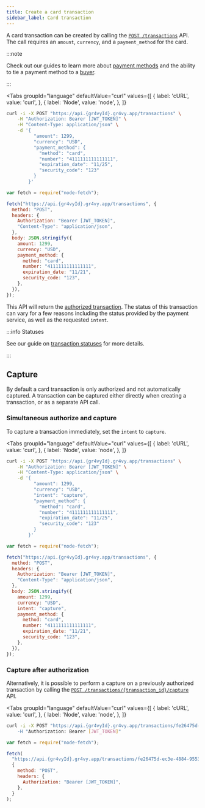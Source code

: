 ```yaml
---
title: Create a card transaction
sidebar_label: Card transaction
---
```



A card transaction can be created by calling the
[`POST /transactions`][authorize] API. The call requires an `amount`,
`currency`, and a `payment_method` for the card.

:::note

Check out our guides to learn more about [payment methods](/payment-methods) and
the ability to tie a payment method to a [buyer](/buyers).

:::

<Tabs
  groupId="language"
  defaultValue="curl"
  values={[
    { label: 'cURL', value: 'curl', },
    { label: 'Node', value: 'node', },
  ]}
>
  <TabItem value="curl">

```bash {5-12}
curl -i -X POST "https://api.{gr4vyId}.gr4vy.app/transactions" \
    -H "Authorization: Bearer [JWT_TOKEN]" \
    -H "Content-Type: application/json" \
    -d '{
          "amount": 1299,
          "currency": "USD",
          "payment_method": {
            "method": "card",
            "number": "4111111111111111",
            "expiration_date": "11/25",
            "security_code": "123"
          }
        }'
```

  </TabItem>
  <TabItem value="node">

```js {10-17}
var fetch = require("node-fetch");

fetch("https://api.{gr4vyId}.gr4vy.app/transactions", {
  method: "POST",
  headers: {
    Authorization: "Bearer [JWT_TOKEN]",
    "Content-Type": "application/json",
  },
  body: JSON.stringify({
    amount: 1299,
    currency: "USD",
    payment_method: {
      method: "card",
      number: "4111111111111111",
      expiration_date: "11/21",
      security_code: "123",
    },
  }),
});
```

</TabItem>
</Tabs>

This API will return the [authorized transaction][authorize]. The status of this
transaction can vary for a few reasons including the status provided by the
payment service, as well as the requested `intent`.

:::info Statuses

See our guide on [transaction statuses](/transactions/statuses) for more
details.

:::

## Capture

By default a card transaction is only authorized and not automatically captured.
A transaction can be captured either directly when creating a transaction, or as
a separate API call.

### Simultaneous authorize and capture

To capture a transaction immediately, set the `intent` to `capture`.

<Tabs
  groupId="language"
  defaultValue="curl"
  values={[
    { label: 'cURL', value: 'curl', },
    { label: 'Node', value: 'node', },
  ]}
>
  <TabItem value="curl">

```bash {7}
curl -i -X POST "https://api.{gr4vyId}.gr4vy.app/transactions" \
    -H "Authorization: Bearer [JWT_TOKEN]" \
    -H "Content-Type: application/json" \
    -d '{
          "amount": 1299,
          "currency": "USD",
          "intent": "capture",
          "payment_method": {
            "method": "card",
            "number": "4111111111111111",
            "expiration_date": "11/25",
            "security_code": "123"
          }
        }'
```

  </TabItem>
  <TabItem value="node">

```js {12}
var fetch = require("node-fetch");

fetch("https://api.{gr4vyId}.gr4vy.app/transactions", {
  method: "POST",
  headers: {
    Authorization: "Bearer [JWT_TOKEN]",
    "Content-Type": "application/json",
  },
  body: JSON.stringify({
    amount: 1299,
    currency: "USD",
    intent: "capture",
    payment_method: {
      method: "card",
      number: "4111111111111111",
      expiration_date: "11/21",
      security_code: "123",
    },
  }),
});
```

</TabItem>
</Tabs>

### Capture after authorization

Alternatively, it is possible to perform a capture on a previously authorized
transaction by calling the
[`POST /transactions/{transaction_id}/capture`][capture] API.

<Tabs
  groupId="language"
  defaultValue="curl"
  values={[
    { label: 'cURL', value: 'curl', },
    { label: 'Node', value: 'node', },
  ]}
>
  <TabItem value="curl">

```bash {7}
curl -i -X POST "https://api.{gr4vyId}.gr4vy.app/transactions/fe26475d-ec3e-4884-9553-f7356683f7f9/capture \
    -H "Authorization: Bearer [JWT_TOKEN]"
```

  </TabItem>
  <TabItem value="node">

```js
var fetch = require("node-fetch");

fetch(
  "https://api.{gr4vyId}.gr4vy.app/transactions/fe26475d-ec3e-4884-9553-f7356683f7f9/capture",
  {
    method: "POST",
    headers: {
      Authorization: "Bearer [JWT_TOKEN]",
    },
  }
);
```

</TabItem>
</Tabs>

[authorize]: /reference#operation/authorize-transaction
[capture]: /reference#operation/capture-transaction
